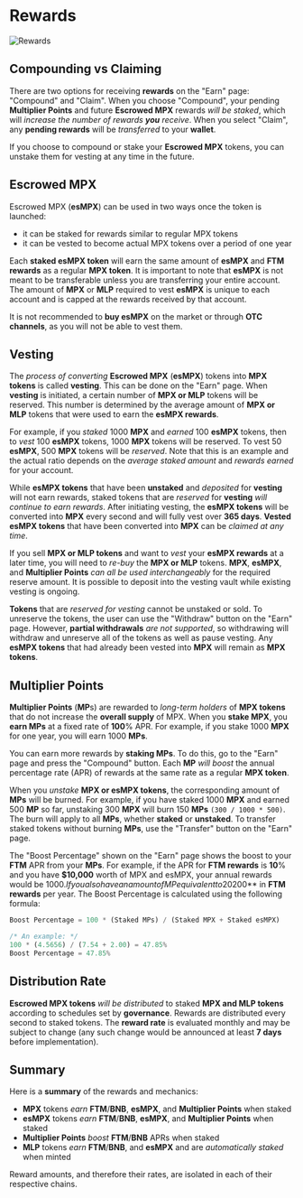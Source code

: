 # Rewards

<img src="/images/rewards.png" alt="Rewards" />

## Compounding vs Claiming

There are two options for receiving **rewards** on the "Earn" page: "Compound" and "Claim".
When you choose "Compound", your pending **Multiplier Points** and future **Escrowed MPX** rewards _will be staked_, which will _increase the number of rewards **you** receive_. When you select "Claim", any **pending rewards** will be _transferred_ to your **wallet**.

If you choose to compound or stake your **Escrowed MPX** tokens, you can unstake them for vesting at any time in the future.

## Escrowed MPX

Escrowed MPX (**esMPX**) can be used in two ways once the token is launched:
- it can be staked for rewards similar to regular MPX tokens
- it can be vested to become actual MPX tokens over a period of one year

Each **staked esMPX token** will earn the same amount of **esMPX** and **FTM rewards** as a regular **MPX token**. It is important to note that **esMPX** is not meant to be transferable unless you are transferring your entire account. The amount of **MPX** or **MLP** required to vest **esMPX** is unique to each account and is capped at the rewards received by that account.

It is not recommended to **buy esMPX** on the market or through **OTC channels**,
as you will not be able to vest them.

## Vesting

The _process of converting_ **Escrowed MPX** (**esMPX**) tokens into **MPX tokens** is called **vesting**.
This can be done on the "Earn" page. When **vesting** is initiated, a certain number of
**MPX or MLP** tokens will be reserved. This number is determined by the average amount of
**MPX or MLP** tokens that were used to earn the **esMPX rewards**.

For example, if you _staked_ 1000 **MPX** and _earned_ 100 **esMPX** tokens, then to _vest_ 100 **esMPX** tokens, 1000 **MPX** tokens will be reserved. To vest 50 **esMPX**, 500 **MPX** tokens will be _reserved_.
Note that this is an example and the actual ratio depends on the _average staked amount_
and _rewards earned_ for your account.

While **esMPX tokens** that have been **unstaked** and _deposited_ for **vesting** will not earn rewards, staked tokens that are _reserved_ for **vesting** _will continue to earn rewards_. After initiating vesting, the **esMPX tokens** will be converted into **MPX** every second and will fully vest over **365 days**. **Vested esMPX tokens** that have been converted into **MPX** can be _claimed at any time_.

If you sell **MPX or MLP tokens** and want to _vest_ your **esMPX rewards** at a later time, you will need to _re-buy_ the **MPX or MLP** tokens. **MPX**, **esMPX**, and **Multiplier Points** _can all be used interchangeably_ for the required reserve amount. It is possible to deposit into the vesting vault while existing vesting is ongoing.

**Tokens** that are _reserved for vesting_ cannot be unstaked or sold. To unreserve the tokens, the user can use the "Withdraw" button on the "Earn" page. However, **partial withdrawals** _are not supported_, so withdrawing will withdraw and unreserve all of the tokens as well as pause vesting. Any **esMPX tokens** that had already been vested into **MPX** will remain as **MPX tokens**.

## Multiplier Points

**Multiplier Points** (**MP**s) are rewarded to _long-term holders_ of **MPX tokens** that do not increase the **overall supply** of MPX. When you **stake MPX**, you **earn MPs** at a fixed rate of **100**% APR. For example, if you stake 1000 **MPX** for one year, you will earn 1000 **MPs**.

You can earn more rewards by **staking MPs**. To do this, go to the "Earn" page and press the "Compound" button. Each **MP** _will boost_ the annual percentage rate (APR) of rewards at the same rate as a regular **MPX token**.

When you _unstake_ **MPX or esMPX tokens**, the corresponding amount of **MPs** will be burned. For example, if you have staked 1000 **MPX** and earned 500 **MP** so far, unstaking 300 **MPX** will burn 150 **MPs** `(300 / 1000 * 500)`. The burn will apply to all **MPs**, whether **staked** or **unstaked**. To transfer staked tokens without burning **MPs**, use the "Transfer" button on the "Earn" page.

The "Boost Percentage" shown on the "Earn" page shows the boost to your **FTM** APR from your **MPs**. For example, if the APR for **FTM rewards** is **10**% and you have **$10,000** worth of MPX and esMPX, your annual rewards would be $1000. If you also have an amount of MP equivalent to 20% of your total **MPX and esMPX**, your "Boost Percentage" would display as **20**% and you would receive an additional **$200** in **FTM rewards** per year. The Boost Percentage is calculated using the following formula:

```js
Boost Percentage = 100 * (Staked MPs) / (Staked MPX + Staked esMPX)

/* An example: */
100 * (4.5656) / (7.54 + 2.00) = 47.85%
Boost Percentage = 47.85%
```

## Distribution Rate

**Escrowed MPX tokens** _will be distributed_ to staked **MPX and MLP tokens** according to schedules set by **governance**. Rewards are distributed every second to staked tokens. The **reward rate** is evaluated monthly and may be subject to change (any such change would be announced at least **7 days** before implementation).

## Summary

Here is a **summary** of the rewards and mechanics:

- **MPX** tokens _earn_ **FTM**/**BNB**, **esMPX**, and **Multiplier Points** when staked
- **esMPX** tokens _earn_ **FTM**/**BNB**, **esMPX**, and **Multiplier Points** when staked
- **Multiplier Points** _boost_ **FTM**/**BNB** APRs when staked
- **MLP** tokens _earn_ **FTM**/**BNB**, and **esMPX** and are _automatically staked_ when minted

Reward amounts, and therefore their rates, are isolated in each of their respective chains.
